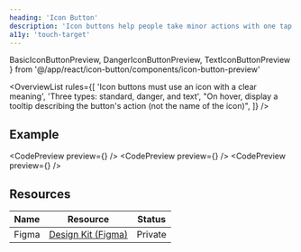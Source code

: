 ```yaml
---
heading: 'Icon Button'
description: 'Icon buttons help people take minor actions with one tap'
a11y: 'touch-target'
---
```


  BasicIconButtonPreview,
  DangerIconButtonPreview,
  TextIconButtonPreview
} from '@/app/react/icon-button/components/icon-button-preview'

<OverviewList rules={[
  'Icon buttons must use an icon with a clear meaning',
  'Three types: standard, danger, and text',
  "On hover, display a tooltip describing the button's action (not the name of the icon)",
]} />

## Example

<CodePreview preview={<BasicIconButtonPreview />} />
<CodePreview preview={<DangerIconButtonPreview />} />
<CodePreview preview={<TextIconButtonPreview />} />

## Resources

| Name     | Resource | Status                                               |
| -------- | -------- | ---------------------------------------------------- |
| Figma    | [Design Kit (Figma)](https://www.figma.com/design/ducwqOCxoxcWc3ReV3FYd8/Digital-University-Component-Library?m=auto&node-id=0-1)      |                         Private                      |